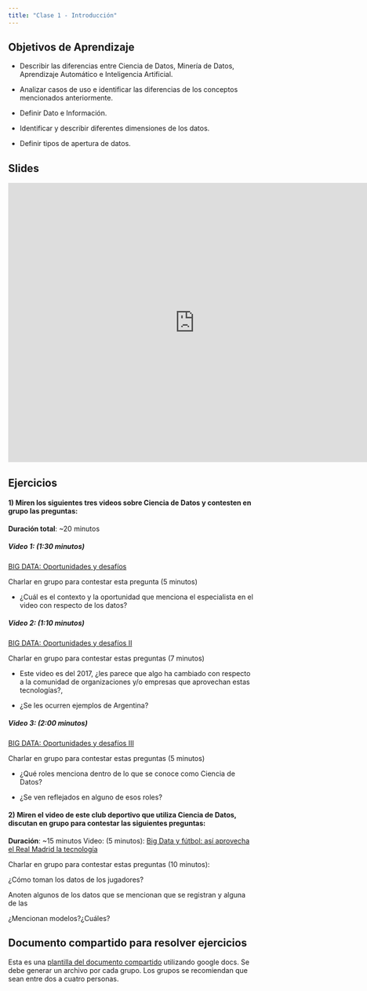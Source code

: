 ```yaml
---
title: "Clase 1 - Introducción"
---
```


## Objetivos de Aprendizaje

* Describir las diferencias entre Ciencia de Datos, Minería de Datos, Aprendizaje Automático e Inteligencia Artificial.

* Analizar casos de uso e identificar las diferencias de los conceptos mencionados anteriormente.

* Definir Dato e Información.

* Identificar y describir diferentes dimensiones de los datos.

* Definir tipos de apertura de datos.


## Slides

<iframe src="https://docs.google.com/presentation/d/19Bh8MDNMR_S4LXOEeqJmShci3nPFioFPhUP57gfTxEk/embed?start=false&loop=false&delayms=3000" frameborder="0" width="760" height="569" allowfullscreen="true" mozallowfullscreen="true" webkitallowfullscreen="true"></iframe>


## Ejercicios

#### 1) Miren los siguientes tres videos sobre Ciencia de Datos y contesten en grupo las preguntas:

**Duración total**: ~20 minutos

##### Video 1: (1:30 minutos) 
[BIG DATA: Oportunidades y desafíos](https://www.youtube.com/watch?v=Wt1r3DdeodQ)

Charlar en grupo para contestar esta pregunta (5 minutos)

  * ¿Cuál es el contexto y la oportunidad que menciona el especialista en el video con respecto de los datos?


##### Video 2: (1:10 minutos) 
[BIG DATA: Oportunidades y desafíos II](https://www.youtube.com/watch?v=clxOjep2TkU)

Charlar en grupo para contestar estas preguntas (7 minutos)

  * Este video es del 2017, ¿les parece que algo ha cambiado con respecto a la comunidad de organizaciones y/o empresas que aprovechan estas tecnologías?, 

  * ¿Se les ocurren ejemplos de Argentina?


##### Video 3: (2:00 minutos)
[BIG DATA: Oportunidades y desafíos III](https://www.youtube.com/watch?v=OimifQK1Y7I)

Charlar en grupo para contestar estas preguntas (5 minutos) 

  * ¿Qué roles menciona dentro de lo que se conoce como Ciencia de Datos?
  
  * ¿Se ven reflejados en alguno de esos roles? 


#### 2) Miren el video de este club deportivo que utiliza Ciencia de Datos, discutan en grupo para contestar las siguientes preguntas:

**Duración**: ~15 minutos
Video: (5 minutos): [Big Data y fútbol: así aprovecha el Real Madrid la tecnología](https://youtu.be/DXq30dvE0Xg)

Charlar en grupo para contestar estas preguntas (10 minutos):

¿Cómo toman los datos de los jugadores?

Anoten algunos de los datos que se mencionan que se registran y alguna de las 

¿Mencionan modelos?¿Cuáles?


::: {.callout-tip}
## Documento compartido para resolver ejercicios
Esta es una [plantilla del documento compartido](https://docs.google.com/document/d/1dIa92lHSONYKNWHcQTywbgrqOq8ROdJikg-1gIYyjhc/edit?usp=sharing) utilizando google docs.  Se debe generar un archivo por cada grupo.  Los grupos se recomiendan que sean entre dos a cuatro personas.
::: 
